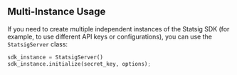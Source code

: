 ## Multi-Instance Usage

If you need to create multiple independent instances of the Statsig SDK (for example, to use different API keys or configurations), you can use the `StatsigServer` class:

```python
sdk_instance = StatsigServer()
sdk_instance.initialize(secret_key, options);
```


